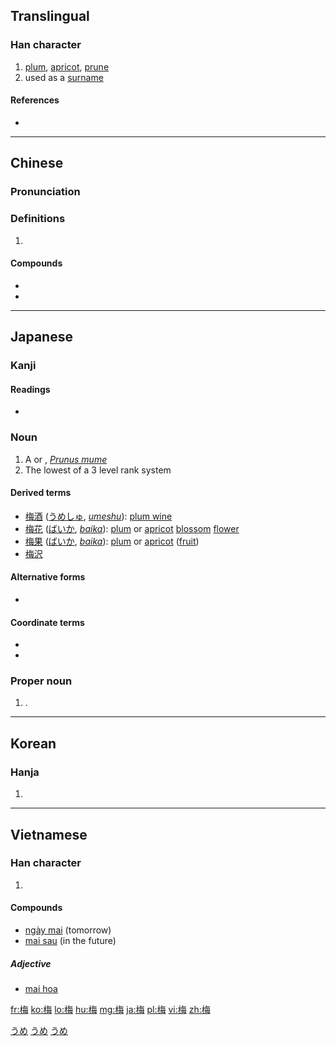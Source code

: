 {{also|楳|槑}}
==Translingual==

===Han character===
{{Han char|rn=75|rad=木|as=07|sn=11|four=4895<sub>7</sub>|canj=木人田卜 (DOWY)|ids=⿰[[木]][[毎]]}}

# [[plum]], [[apricot]], [[prune]]
# used as a [[surname]]
{{Commonscat}}
====References====
* {{Han ref|kx=0528.080|dkj=14795|dj=0916.230|hdz=21215.130|uh=6885|ud=26757|bh=B1F6|bd=45558}}

----

==Chinese==
{{zh-forms}}

===Pronunciation===
{{zh-pron
|m=méi
|c=mui4
|mc=y
|oc=y
|cat=n
}}

===Definitions===
{{zh-hanzi}}

# {{rfdef|lang=zh}}

====Compounds====
* {{zh-l|梅花草}}
* {{zh-l|梅子}}

----

==Japanese==
===Kanji===
{{ja-kanji|grade=4|rs=木07}}

====Readings====
* {{ja-readings|on=[[ばい]] (bai)|kun=[[うめ]] (ume)}}

===Noun===
{{ja-noun|うめ|ウメ}}

# A {{vern|Japanese plum|pedia=1}} or {{vern|Japanese apricot|pedia=1}}, ''[[Prunus mume]]''
# The lowest of a 3 level rank system 

====Derived terms====
* [[梅酒]] ([[うめしゅ]], ''[[umeshu]]''): [[plum wine]]
* [[梅花]] ([[ばいか]], ''[[baika]]''): [[plum]] or [[apricot]] [[blossom]] [[flower]]
* [[梅果]] ([[ばいか]], ''[[baika]]''): [[plum]] or [[apricot]] ([[fruit]])
* [[梅沢]]

====Alternative forms====
* {{l|ja|楳}}

====Coordinate terms====
* {{ja-r|松|まつ|gloss=pine, the highest rank}}
* {{ja-r|竹|たけ|gloss=bamboo, the middle rank}}

===Proper noun===
{{ja-pos|proper|うめ}}

# {{given name|female|lang=ja|sort=うめ}}.

[[Category:1000 Japanese basic words|うめ]]
[[Category:ja:Fruits|うめ]]
[[Category:ja:Trees|うめ]]

----

==Korean==

===Hanja===
{{ko-hanja|hangeul=[[매]]|eumhun=|rv=mae|mr=mae|y=may}}

# {{defn|lang=ko|sort=木07}}

----

==Vietnamese==

===Han character===
{{vi-hantu| [[mai]]|rs=木07}}

# {{defn|lang=vi|sort=木07}}

====Compounds====
* [[ngày mai]] (tomorrow)
* [[mai sau]] (in the future)

=====Adjective=====
*[http://vi.wiktionary.org/wiki/mai_hoa mai hoa]

[[fr:梅]]
[[ko:梅]]
[[lo:梅]]
[[hu:梅]]
[[mg:梅]]
[[ja:梅]]
[[pl:梅]]
[[vi:梅]]
[[zh:梅]]